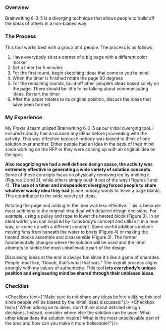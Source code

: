 ### Overview
Brainwriting 6-3-5 is a diverging technique that allows people to build off the ideas of others in a non-biased way. 

### The Process
This tool works best with a group of 4 people. The process is as follows:

1. Have everybody sit at a corner of a big page with a different color marker
2. Set a timer for 5 minutes
3. For the first round, begin sketching ideas that come to you’re mind
4. When the timer is finished rotate the page 90 degrees
5. For the remaining rounds, build off other people’s ideas based solely on the page. There should be little to no talking about communicating ideas. Restart the timer
6. After the paper rotates to its original position, discuss the ideas that have been formed

### My Experience

My Praxis II team utilized Brainwriting 6-3-5 as our initial diverging tool. I ensured nobody had discussed any ideas before proceeding with the activity. This was effective because nobody was biased to think of one solution over another. Either people had an idea in the back of their mind since working on the RFP or they were coming up with an original idea on the spot.


<div style={{display: 'flex', gap: "5px"}}>
    <DisplayImg src={wave} alt="Figure 1: A wave generator with detailed design around power mechanisms since you will need a lot of power to move ice."/>
    <DisplayImg src={side} alt="Figure 2: Heated side plates with less important detailed design around controls. Highlighted in yellow is an interesting idea that builds on the same concept of heating the dock."/>
</div>

<div style={{display: 'flex', gap: "5px"}}>
    <DisplayImg src={block} alt="Figure 3: A heated block design with less important detailed design (pulleys). A non-obvious expansion on the idea is highlighted in yellow."/>
    <DisplayImg src={fan} alt="Figure 4: Fans that push away ice initially intended for the dock, but also considered on the ferry itself."/>
</div>

**Also recognizing we had a well defined design space, the activity was extremely effective in generating a wide variety of solution concepts.** Some of these concepts focus on physically removing ice by melting it (Figures 2 and 3), while others simply push it out of the way (Figures 1 and 4). **The use of a timer and independent diverging forced people to share whatever wacky idea they had** (since nobody wants to leave a page blank). This contributed to the wide variety of ideas.

Rotating the page and adding to the idea was less effective. This is because most additions to the original idea deal with detailed design decisions. For example, using a pulley and rope to lower the heated block (Figure 3). In an ideal world, you can inspired by somebody’s concept and utilize it in a new way, or come up with a different concept. Some useful additions include moving fans from beneath the water to boats (Figure 4) or making the heated blocks assemble and disassemble (Figure 3). The former fundamentally changes where the solution will be used and the latter attempts to tackle the most unbelievable part of the design.

Discussing ideas at the end is always fun since it's like a game of charades. People react like, ‘Ooooh, that’s what that was.” The overall process aligns strongly with my values of authenticity. This tool **lets everybody’s unique position and engineering mind be shared through their unbiased ideas.**

### Checklist


<Checkbox text={"Make sure to not share any ideas before utilizing this tool since people will be biased by the initial ideas discussed."}/>
<Checkbox text={"When adding on to ideas, don’t think about detailed design decisions. Instead, consider where else the solution can be used. What other ideas does the solution inspire? What is the most unbelievable part of the idea and how can you make it more believable?"}/>
